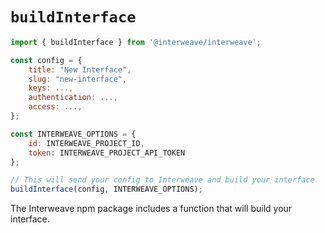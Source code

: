 # `buildInterface`

```js {17}
import { buildInterface } from '@interweave/interweave';

const config = {
    title: "New Interface",
    slug: "new-interface",
    keys: ...,
    authentication: ...,
    access: ...,
};

const INTERWEAVE_OPTIONS = {
    id: INTERWEAVE_PROJECT_ID,
    token: INTERWEAVE_PROJECT_API_TOKEN
};

// This will send your config to Interweave and build your interface
buildInterface(config, INTERWEAVE_OPTIONS);
```

The Interweave npm package includes a function that will build your interface.
